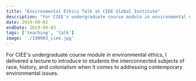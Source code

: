 ```yaml
---
title: "Environmental Ethics Talk at CIEE Global Institute"
description: "For CIEE's undergraduate course module in environmental ethics, I delivered a lecture to introduce to students the interconnected subjects of race, history, and colonialism when it comes to addressing contemporary environmental issues."
date: 2019-09-03
endDate: 2019-09-03
tags: ['teaching', 'talk']
image: './190903_ciee.jpg'
---
```


For CIEE's undergraduate course module in environmental ethics, I delivered a lecture to introduce to students the interconnected subjects of race, history, and colonialism when it comes to addressing contemporary environmental issues. 